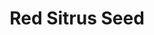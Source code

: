 ---
title: "Red Sitrus Seed"
meta_title: "Red Sitrus Seed craft"
description: "Craft de Red Sitrus Seed"
rank: "s"
draft: false
name: "Red Sitrus Seed"
recipe_img: "https://wiki.pokexgames.com/images/8/8e/Red_Sitrus_Seed.png"
level: 110
craft_time: 3600
result: 1
value_npc: 1
ingredients:
  - name: "Darkrai Essences"
    quantity: 36
    item_img: "https://wiki.pokexgames.com/images/0/01/Darkrai-Essence.gif"
    value_npc: 1
  - name: "Nightmare Seed Bag"
    quantity: 1
    item_img: "https://wiki.pokexgames.com/images/6/6a/Nightmare-Seed-Bag.gif"
    value_npc: 1
  - name: "Corrupted Champion Belt"
    quantity: 1
    item_img: "https://wiki.pokexgames.com/images/6/6b/Corrupted-Belt-of-Champion.gif"
    value_npc: 1
---